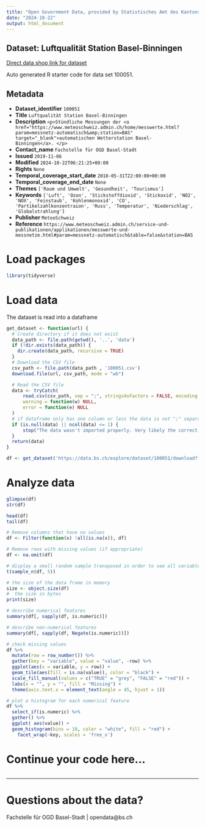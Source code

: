 ```yaml
---
title: "Open Government Data, provided by Statistisches Amt des Kantons Basel-Stadt - Fachstelle OGD"
date: "2024-10-22"
output: html_document
---
```


## Dataset: Luftqualität Station Basel-Binningen

[Direct data shop link for dataset](https://data.bs.ch/explore/dataset/100051)

Auto generated R starter code for data set 100051.

## Metadata

- **Dataset_identifier** `100051`
- **Title** `Luftqualität Station Basel-Binningen`
- **Description** `<p>Stündliche Messungen der <a href="https://www.meteoschweiz.admin.ch/home/messwerte.html?param=messnetz-automatisch&amp;station=BAS" target="_blank">automatischen Wetterstation Basel-Binningen</a>. </p>`
- **Contact_name** `Fachstelle für OGD Basel-Stadt`
- **Issued** `2019-11-06`
- **Modified** `2024-10-22T06:21:25+00:00`
- **Rights** `None`
- **Temporal_coverage_start_date** `2018-05-31T22:00:00+00:00`
- **Temporal_coverage_end_date** `None`
- **Themes** `['Raum und Umwelt', 'Gesundheit', 'Tourismus']`
- **Keywords** `['Luft', 'Ozon', 'Stickstoffdioxid', 'Stickoxid', 'NO2', 'NOX', 'Feinstaub', 'Kohlenmonoxid', 'CO', 'Partikelzahlkonzentraion', 'Russ', 'Temperatur', 'Niederschlag', 'Globalstrahlung']`
- **Publisher** `MeteoSchweiz`
- **Reference** `https://www.meteoschweiz.admin.ch/service-und-publikationen/applikationen/messwerte-und-messnetze.html#param=messnetz-automatisch&table=false&station=BAS`


# Load packages

```r

library(tidyverse)
```

# Load data

The dataset is read into a dataframe

```r
get_dataset <- function(url) {
  # Create directory if it does not exist
  data_path <- file.path(getwd(), '..', 'data')
  if (!dir.exists(data_path)) {
    dir.create(data_path, recursive = TRUE)
  }
  # Download the CSV file
  csv_path <- file.path(data_path , '100051.csv')
  download.file(url, csv_path, mode = "wb")

  # Read the CSV file
  data <- tryCatch(
      read.csv(csv_path, sep = ";", stringsAsFactors = FALSE, encoding = "UTF-8"),
      warning = function(w) NULL,
      error = function(e) NULL
  )
  # if dataframe only has one column or less the data is not ";" separated
  if (is.null(data) || ncol(data) <= 1) {
      stop("The data wasn't imported properly. Very likely the correct separator couldn't be found.\nPlease check the dataset manually and adjust the code.")
  }
  return(data)
}
```

```r

df <- get_dataset('https://data.bs.ch/explore/dataset/100051/download?format=csv&timezone=Europe%2FZurich')

```

# Analyze data

```r

glimpse(df)
str(df)

head(df)
tail(df)

```

```r
# Remove columns that have no values
df <- Filter(function(x) !all(is.na(x)), df)

# Remove rows with missing values (if appropriate)
df <- na.omit(df)
```

```r
# display a small random sample transposed in order to see all variables
t(sample_n(df, 5))
```

```r
# the size of the data frame in memory
size <- object.size(df)
#  the size in bytes
print(size)
```

```r
# describe numerical features
summary(df[, sapply(df, is.numeric)])
```

```r
# describe non-numerical features
summary(df[, sapply(df, Negate(is.numeric))])
```

```r
# check missing values
df %>%
  mutate(row = row_number()) %>%
  gather(key = "variable", value = "value", -row) %>%
  ggplot(aes(x = variable, y = row)) +
  geom_tile(aes(fill = is.na(value)), color = "black") +
  scale_fill_manual(values = c("TRUE" = "grey", "FALSE" = "red")) +
  labs(x = "", y = "", fill = "Missing") +
  theme(axis.text.x = element_text(angle = 45, hjust = 1))
```

```r
# plot a histogram for each numerical feature
df %>%
  select_if(is.numeric) %>%
  gather() %>%
  ggplot( aes(value)) +
  geom_histogram(bins = 10, color = "white", fill = "red") +
    facet_wrap(~key, scales = 'free_x')
```

# Continue your code here...

```r

```
------------------------------------------------------------------------

# Questions about the data?

Fachstelle für OGD Basel-Stadt | opendata@bs.ch
